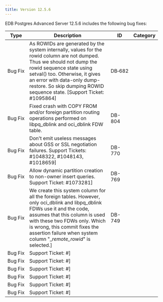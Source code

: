 ---
title: Version 12.5.6
---

EDB Postgres Advanced Server 12.5.6 includes the following bug fixes:

| Type | Description      | ID | Category |
| ---- | ---------------- | -- | -------- |
| Bug&nbsp;Fix | As ROWIDs are generated by the system internally, values for the rowid column are not dumped. Thus we should not dump the rowid sequence state using setval() too. Otherwise, it gives an error with data-only dump-restore. So skip dumping ROWID sequence state. [Support Ticket: #1095864] | DB&#8209;682 | |
| Bug Fix | Fixed crash with COPY FROM and/or foreign partition routing operations performed on libpq_dblink and oci_dblink FDW table. | DB-804 | |
| Bug Fix | Don't emit useless messages about GSS or SSL negotiation failures. Support Tickets: #1048322, #1048143, #1018659] | DB-770 | |
| Bug Fix | Allow dynamic partition creation to non-owner insert queries. Support Ticket: #1073281] | DB-769 | |
| Bug Fix | We create this system column for all the foreign tables. However, only oci_dblink and libpq_dblink FDWs use it and the code, assumes that this column is used with these two FDWs only. Which is wrong, this commit fixes the assertion failure when system column "__remote_rowid_" is selected.] |  DB-749 | |
| Bug Fix | Support Ticket: #] | | |
| Bug Fix | Support Ticket: #] | | |
| Bug Fix | Support Ticket: #] | | |
| Bug Fix | Support Ticket: #] | | |
| Bug Fix | Support Ticket: #] | | |
| Bug Fix | Support Ticket: #] | | |
